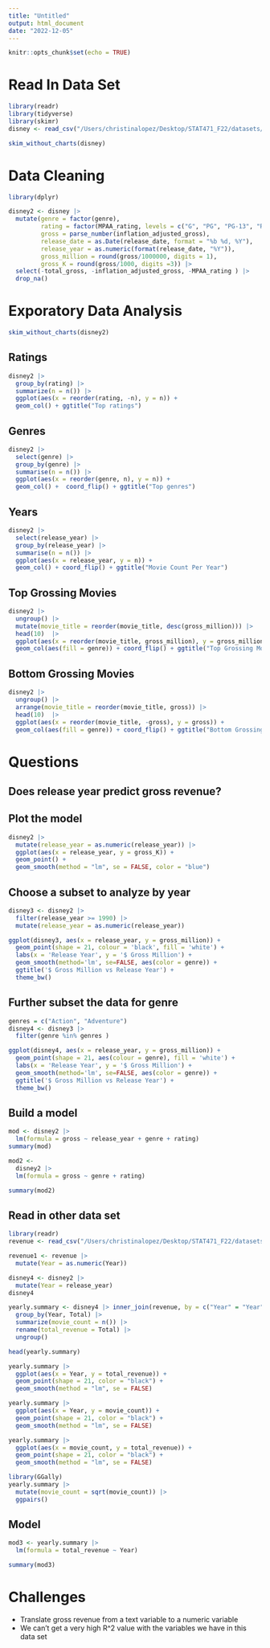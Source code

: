 ```yaml
---
title: "Untitled"
output: html_document
date: "2022-12-05"
---
```


```r
knitr::opts_chunk$set(echo = TRUE)
```

# Read In Data Set

```r
library(readr)
library(tidyverse)
library(skimr)
disney <- read_csv("/Users/christinalopez/Desktop/STAT471_F22/datasets/disney/disney_movies_total_gross.csv")
```

```r
skim_without_charts(disney)
```

# Data Cleaning

```r
library(dplyr)

disney2 <- disney |>
  mutate(genre = factor(genre), 
         rating = factor(MPAA_rating, levels = c("G", "PG", "PG-13", "R")), 
         gross = parse_number(inflation_adjusted_gross),
         release_date = as.Date(release_date, format = "%b %d, %Y"),
         release_year = as.numeric(format(release_date, "%Y")),
         gross_million = round(gross/1000000, digits = 1),
         gross_K = round(gross/1000, digits =3)) |>
  select(-total_gross, -inflation_adjusted_gross, -MPAA_rating ) |>
  drop_na()
```

# Exporatory Data Analysis

```r
skim_without_charts(disney2)
```

## Ratings

```r
disney2 |>
  group_by(rating) |>
  summarize(n = n()) |>
  ggplot(aes(x = reorder(rating, -n), y = n)) + 
  geom_col() + ggtitle("Top ratings")
```

## Genres

```r
disney2 |>
  select(genre) |>
  group_by(genre) |>
  summarise(n = n()) |>
  ggplot(aes(x = reorder(genre, n), y = n)) + 
  geom_col() +  coord_flip() + ggtitle("Top genres")
```

## Years 

```r
disney2 |>
  select(release_year) |>
  group_by(release_year) |>
  summarise(n = n()) |>
  ggplot(aes(x = release_year, y = n)) + 
  geom_col() + coord_flip() + ggtitle("Movie Count Per Year")
```


## Top Grossing Movies

```r
disney2 |>
  ungroup() |>
  mutate(movie_title = reorder(movie_title, desc(gross_million))) |>
  head(10)  |>
  ggplot(aes(x = reorder(movie_title, gross_million), y = gross_million)) + 
  geom_col(aes(fill = genre)) + coord_flip() + ggtitle("Top Grossing Movies (Millions of Dollars)")
```

## Bottom Grossing Movies

```r
disney2 |>
  ungroup() |>
  arrange(movie_title = reorder(movie_title, gross)) |>
  head(10)  |>
  ggplot(aes(x = reorder(movie_title, -gross), y = gross)) + 
  geom_col(aes(fill = genre)) + coord_flip() + ggtitle("Bottom Grossing Movies (Millions of Dollars)")
```


# Questions

## Does release year predict gross revenue? 

## Plot the model

```r
disney2 |>
  mutate(release_year = as.numeric(release_year)) |>
  ggplot(aes(x = release_year, y = gross_K)) +
  geom_point() + 
  geom_smooth(method = "lm", se = FALSE, color = "blue")
```

## Choose a subset to analyze by year

```r
disney3 <- disney2 |>
  filter(release_year >= 1990) |>
  mutate(release_year = as.numeric(release_year))
```

```r
ggplot(disney3, aes(x = release_year, y = gross_million)) +
  geom_point(shape = 21, colour = 'black', fill = 'white') +
  labs(x = 'Release Year', y = '$ Gross Million') +
  geom_smooth(method='lm', se=FALSE, aes(color = genre)) +
  ggtitle('$ Gross Million vs Release Year') +
  theme_bw()
```

## Further subset the data for genre

```r
genres = c("Action", "Adventure")
disney4 <- disney3 |>
  filter(genre %in% genres )
```


```r
ggplot(disney4, aes(x = release_year, y = gross_million)) +
  geom_point(shape = 21, aes(colour = genre), fill = 'white') +
  labs(x = 'Release Year', y = '$ Gross Million') +
  geom_smooth(method='lm', se=FALSE, aes(color = genre)) +
  ggtitle('$ Gross Million vs Release Year') +
  theme_bw()
```



## Build a model 

```r
mod <- disney2 |>
  lm(formula = gross ~ release_year + genre + rating)
summary(mod)

```

```r
mod2 <- 
  disney2 |>
  lm(formula = gross ~ genre + rating)

summary(mod2)
```

## Read in other data set 

```r
library(readr)
revenue <- read_csv("/Users/christinalopez/Desktop/STAT471_F22/datasets/disney/disney_revenue_1991-2016.csv")

revenue1 <- revenue |>
  mutate(Year = as.numeric(Year))
```


```r
disney4 <- disney2 |>
  mutate(Year = release_year)
disney4
```



```r
yearly.summary <- disney4 |> inner_join(revenue, by = c("Year" = "Year")) |>
  group_by(Year, Total) |>
  summarize(movie_count = n()) |>
  rename(total_revenue = Total) |>
  ungroup()

head(yearly.summary)

yearly.summary |>
  ggplot(aes(x = Year, y = total_revenue)) +
  geom_point(shape = 21, color = "black") + 
  geom_smooth(method = "lm", se = FALSE)
```

```r
yearly.summary |>
  ggplot(aes(x = Year, y = movie_count)) +
  geom_point(shape = 21, color = "black") + 
  geom_smooth(method = "lm", se = FALSE)
```

```r
yearly.summary |>
  ggplot(aes(x = movie_count, y = total_revenue)) +
  geom_point(shape = 21, color = "black") + 
  geom_smooth(method = "lm", se = FALSE)
```

```r
library(GGally)
yearly.summary |>
  mutate(movie_count = sqrt(movie_count)) |>
  ggpairs()
```
## Model 

```r
mod3 <- yearly.summary |>
  lm(formula = total_revenue ~ Year)

summary(mod3)
```




# Challenges 

- Translate gross revenue from a text variable to a numeric variable 
- We can't get a very high R^2 value with the variables we have in this data set






